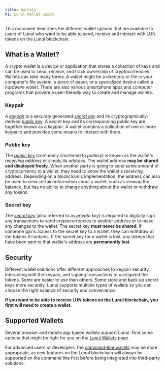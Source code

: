 ```yaml
---
title: Wallets
h1: Lunul Wallet Guide
---
```


This document describes the different wallet options that are available to users
of Lunul who want to be able to send, receive and interact with LUN tokens on
the Lunul blockchain.

## What is a Wallet?

A crypto wallet is a device or application that stores a collection of keys and
can be used to send, receive, and track ownership of cryptocurrencies. Wallets
can take many forms. A wallet might be a directory or file in your computer's
file system, a piece of paper, or a specialized device called a _hardware
wallet_. There are also various smartphone apps and computer programs that
provide a user-friendly way to create and manage wallets.

### Keypair

A [_keypair_](/docs/terminology#keypair) is a securely generated
[_secret key_](#secret-key) and its cryptographically-derived
[_public key_](#public-key). A secret key and its corresponding public key are
together known as a _keypair_. A wallet contains a collection of one or more
keypairs and provides some means to interact with them.

### Public key

The [_public key_](/docs/terminology#public-key-pubkey) (commonly shortened
to _pubkey_) is known as the wallet's _receiving address_ or simply its
_address_. The wallet address **may be shared and displayed freely**. When
another party is going to send some amount of cryptocurrency to a wallet, they
need to know the wallet's receiving address. Depending on a blockchain's
implementation, the address can also be used to view certain information about a
wallet, such as viewing the balance, but has no ability to change anything about
the wallet or withdraw any tokens.

### Secret key

The [_secret key_](/docs/terminology#private-key) (also referred to as
_private key_) is required to digitally sign any transactions to send
cryptocurrencies to another address or to make any changes to the wallet. The
secret key **must never be shared**. If someone gains access to the secret key
to a wallet, they can withdraw all the tokens it contains. If the secret key for
a wallet is lost, any tokens that have been sent to that wallet's address are
**permanently lost**.

## Security

Different wallet solutions offer different approaches to keypair security,
interacting with the keypair, and signing transactions to use/spend the tokens.
Some are easier to use than others. Some store and back up secret keys more
securely. Lunul supports multiple types of wallets so you can choose the right
balance of security and convenience.

**If you want to be able to receive LUN tokens on the Lunul blockchain, you
first will need to create a wallet.**

## Supported Wallets

Several browser and mobile app based wallets support Lunul. Find some options
that might be right for you on the [Lunul Wallets](/wallets)
page.

For advanced users or developers, the
[command-line wallets](https://docs.anza.xyz/cli/wallets) may be more
appropriate, as new features on the Lunul blockchain will always be supported
on the command line first before being integrated into third-party solutions.
